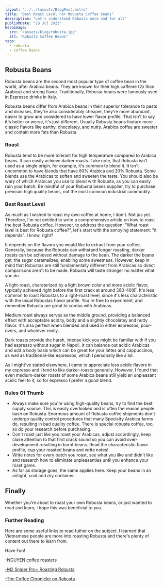 ```yaml
---
layout: "../../layouts/BlogPost.astro"
title: "Best Roast Level For Robusta Coffee Beans"
description: "Let's understand Robusta once and for all"
publishDate: "28 Jul 2023"
heroImage:
  src: "/assets/blog/robusta.jpg"
  alt: "Robusta Coffee Beans"
tags:
  - robusta
  - coffee beans
---
```



## Robusta Beans
Robusta beans are the second most popular type of coffee bean in the world, after Arabica beans. They are known for their high caffeine (2x than Arabica) and strong flavor. Traditionally, Robusta beans were famously used in Espresso drinks in Italy.

Robusta beans differ from Arabica beans in their superior tolerance to pests and diseases, they're also considerably cheaper, they're more abundant, easier to grow and considered to have lower flavor profile. That isn't to say it's better or worse, it's just different. Usually Robusta beans feature more classic flavors like earthy, chocolatey, and nutty. Arabica coffee are sweeter and contain more fats than Robusta. 

### Roast
Robusta tend to be more tolerant for high temperature compared to
Arabica beans. It can easily achieve darker roasts. Take note, that
Robusta isn't used as a single origin, for example, it's common to blend
it. It isn't uncommon to have blends that have 80% Arabica and 20%
Robusta. Some blends use the Arabicas to soften and sweeten the taste.
You should also be wary of which Arabicas you use to blend with Robusta,
as you can easily ruin your batch. Be mindful of your Robusta beans
supplier, try to purchase premium high quality beans, not the most
common industrial commodity.

### Best Roast Level
As much as I wished to roast my own coffee at home, I don't. Not jus yet. Therefore, I'm not entitled to write a comprehensive article on how to roast the best Robusta coffee. However, to address the question: "What roast level is best for Robusta coffee?", let's start with the annoying statement: "it depends". I know, right? 

It depends on the flavors you would like to extract from your coffee.
Generally, because the Robusta can withstand longer roasting, darker roasts can be achieved without damage to the bean. The darker the beans get, the sugar caramelizes, enabling some sweetness. However, keep in mind that Robustas are still fundamentally different from Arabicas so direct comparisons aren't to be made. Robusta will taste stronger no matter what you do.

A light-roast, charaterized by a light brown color and more acidic
flavor, typically achieved right before the first crack at around
360-400F. It's less common to roast Robustas to a light-roast level,
since it's less characteristic with the usual Robustas flavor profile.
You're free to experiment, and remember Robusta are great to combo with
Arabicas. 

Medium roast always serves as the middle ground, providing a balanced
effect with acceptable acidity, body and a slightly chocolatey and nutty
flavor. It's also perfect when blended and used in either espressos,
pour-overs, and whatever really.

<Note content="I've been looking for the perfect Italian-like classic espresso taste and settled for a 70/30 Arabica/Robusta blend with a dark-roast level" />

Dark roasts provide the harsh, intense kick you might be familiar with
if you had espresso without sugar in Napoli. It can balance out acidic
Arabicas and add a body basis which can be great for your lattes and
cappuccinos, as well as traditional-like espressos, which I personally
like a lot. 

As I might've stated elsewhere, I came to appreciate less acidic flavors
in my espresso and I tend to like darker-roasts generally. However,
I found that even medium-darker roasts of some Arabica beans still yield
an unpleasant acidic feel to it, so for espresso I prefer a good blend.

### Rules Of Thumb

- Always make sure you're using high-quality beans, try to find the best
supply source. This is easily overlooked and is often the reason people
bash on Robusta. Enormous amount of Robusta coffee shipments don't undergo quality control procedures that many Specialty Arabica farms do, resulting in bad quality coffee. There is special robusta coffee, too, so do your research before purchasing.
- Don't roast just like you roast your Arabicas, adjust
accordingly, keep close attention to that first crack sound so you can avoid over-development resulting in burnt beans. Read the characteristic flavor profile, cup your roasted beans and write notes! 
- Write notes for every batch you roast, see what you like and didn't like
and research how to eliminate unpleasanties until you enhance your roast game.
- As far as storage goes, the same applies here. Keep your beans in an airtight, cool and dry container.


## Finally
Whether you're about to roast your own Robusta beans, or just wanted to
read and learn, I hope this was beneficial to you.

### Further Reading
Here are some useful links to read futher on the subject. I learned that
Vietnamese people are more into roasting Robusta and there's plenty of
content out there to learn from.

Have Fun!

[-NGUYEN coffee roasters](https://nguyencoffeesupply.com/blogs/news/roasting-vietnamese-arabica-robusta-coffee)

[-M2 Sniper Pro+ Roasting Robusta](https://www.youtube.com/watch?v=s-Dqv8slmuw)

[-The Coffee Chronicler on Robusta](https://www.youtube.com/watch?v=v6WUImoAD3Q)

